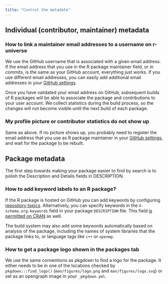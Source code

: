 ```yaml
---
title: "Control the metadata"
---
```


## Individual (contributor, maintainer) metadata

### How to link a maintainer email addresses to a username on r-universe

We use the GitHub username that is associated with a given email address. 
If the email address that you use in the R package maintainer field, or in commits, is the same as your GitHub account, everything just works. 
If you use different email addresses, you can easily add additional email addresses in your [GitHub settings](https://github.com/settings/emails).

Once you have validated your email address on GitHub, subsequent builds of R packages will be able to associate the package and contributions to your user account. 
We collect statistics during the build process, so the changes will not become visible until the next build of each package.

### My profile picture or contributor statistics do not show up

Same as above. 
If no picture shows up, you probably need to register the email address that you use as R package maintainer in your [GitHub settings](https://github.com/settings/emails), and wait for the package to be rebuilt.




## Package metadata

The first step towards making your package easier to find by search is to polish the Description and Details fields in DESCRIPTION.

### How to add keyword labels to an R package?

If the R package is hosted on GitHub you can add keywords by configuring [repository topics](https://docs.github.com/en/repositories/managing-your-repositorys-settings-and-features/customizing-your-repository/classifying-your-repository-with-topics). 
Alternatively, you can specify keywords in the `X-schema.org-keywords` field in your package `DESCRIPTION` file. 
This field [is permitted on CRAN](https://cs.github.com/?q=org%3Acran+X-schema.org-keywords) as well.

The build system may also add some keywords automatically based on analysis of the package, including the names of system libraries that the package links to, or language tags like `c++` or `openmp`.

### How to get a package logo shown in the packages tab

We use the same conventions as pkgdown to find a logo for the package. 
It either needs to be in one of the locations checked by `pkgdown:::find_logo()` (`man/figures/logo.png` and `man/figures/logo.svg`) or set as an opengraph image in your `_pkgdown.yml`.


